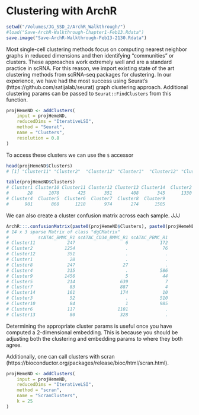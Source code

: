 # Clustering with ArchR

```r
setwd("/Volumes/JG_SSD_2/ArchR_Walkthrough/")
#load("Save-ArchR-Walkthrough-Chapter1-Feb13.Rdata")
save.image("Save-ArchR-Walkthrough-Feb13-2130.Rdata")
```

Most single-cell clustering methods focus on computing nearest neighbor graphs in reduced dimensions and then identifying "communities" or clusters. These approaches work extremely well and are a standard practice in scRNA. For this reason, we import existing state of the art clustering methods from scRNA-seq packages for clustering. In our experience, we have had the most success using Seurat's (https://github.com/satijalab/seurat) graph clustering approach. Additional clustering params can be passed to `Seurat::FindClusters` from this function.

```r
projHemeND <- addClusters(
	input = projHemeND,
    reducedDims = "IterativeLSI",
    method = "Seurat",
    name = "Clusters",
    resolution = 0.8
)
```

To access these clusters we can use the `$` accessor

```r
head(projHemeND$Clusters)
# [1] "Cluster11" "Cluster2"  "Cluster12" "Cluster1"  "Cluster12" "Cluster8"

table(projHemeND$Clusters)
# Cluster1 Cluster10 Cluster11 Cluster12 Cluster13 Cluster14  Cluster2  Cluster3 
#       28      1070       425       351       408       345      1330       562 
# Cluster4  Cluster5  Cluster6  Cluster7  Cluster8  Cluster9 
#      901       860      1218       974       274      1505
```

We can also create a cluster confusion matrix across each sample. JJJ

```r
ArchR:::.confusionMatrix(paste0(projHemeND$Clusters), paste0(projHemeND$Sample))
# 14 x 3 sparse Matrix of class "dgCMatrix"
#           scATAC_BMMC_R1 scATAC_CD34_BMMC_R1 scATAC_PBMC_R1
# Cluster11            247                   6            172
# Cluster2            1254                   .             76
# Cluster12            351                   .              .
# Cluster1              28                   .              .
# Cluster8             247                  27              .
# Cluster4             315                   .            586
# Cluster9            1456                   5             44
# Cluster5             214                 639              7
# Cluster7              83                 887              4
# Cluster14            161                 174             10
# Cluster3              52                   .            510
# Cluster10             84                   1            985
# Cluster6             117                1101              .
# Cluster13             80                 328              .
```

Determining the appropriate cluster params is useful once you have computed a 2-dimensional embedding. This is because you should be adjusting both the clustering and embedding params to where they both agree. 

Additionally, one can call clusters with scran (https://bioconductor.org/packages/release/bioc/html/scran.html).

```r
projHemeND <- addClusters(
    input = projHemeND,
    reducedDims = "IterativeLSI",
    method = "scran",
    name = "ScranClusters",
    k = 25
)
```









